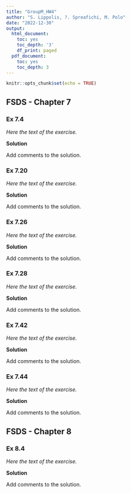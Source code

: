 ```yaml
---
title: "GroupM_HW4"
author: "S. Lippolis, ?. Spreafichi, M. Polo"
date: "2022-12-30"
output:
  html_document:
    toc: yes
    toc_depth: '3'
    df_print: paged
  pdf_document:
    toc: yes
    toc_depth: 3
---
```


```r
knitr::opts_chunk$set(echo = TRUE)
```

## FSDS - Chapter 7

### Ex 7.4

*Here the text of the exercise.*

**Solution**

Add comments to the solution.

### Ex 7.20

*Here the text of the exercise.*

**Solution**

Add comments to the solution.

### Ex 7.26

*Here the text of the exercise.*

**Solution**

Add comments to the solution.

### Ex 7.28

*Here the text of the exercise.*

**Solution**

Add comments to the solution.

### Ex 7.42

*Here the text of the exercise.*

**Solution**

Add comments to the solution.

### Ex 7.44

*Here the text of the exercise.*

**Solution**

Add comments to the solution.

## FSDS - Chapter 8 

### Ex 8.4

*Here the text of the exercise.*

**Solution**

Add comments to the solution.
